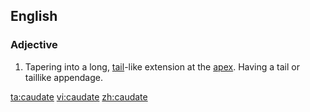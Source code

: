 == English ==
===Adjective===
{{en-adj|-}}
#{{botany}} Tapering into a long, [[tail]]-like extension at the [[apex]]. Having a tail or taillike appendage.

[[ta:caudate]]
[[vi:caudate]]
[[zh:caudate]]